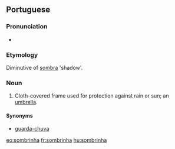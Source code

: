 ==Portuguese==

===Pronunciation===
* {{IPA|lang=pt|/sõˈbrĩɲa/}}

===Etymology===
Diminutive of [[sombra]] 'shadow'.

===Noun===
{{infl|pt|noun}}

# Cloth-covered frame used for protection against rain or sun; an [[umbrella]].

====Synonyms====
* [[guarda-chuva]]

[[eo:sombrinha]]
[[fr:sombrinha]]
[[hu:sombrinha]]